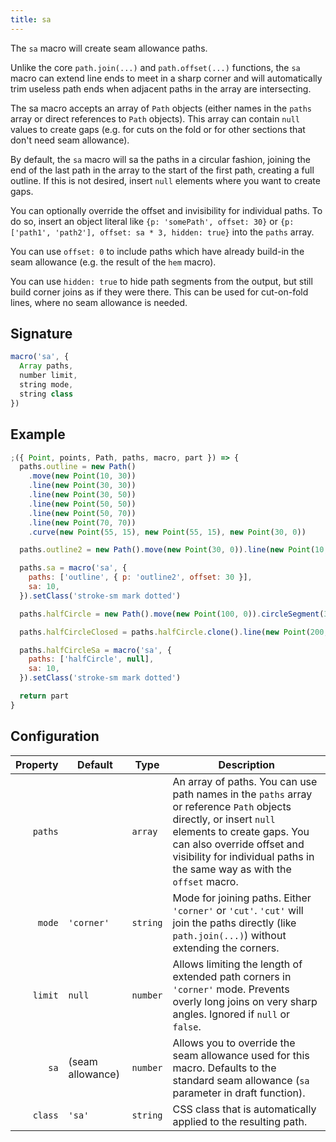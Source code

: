 ```yaml
---
title: sa
---
```


The `sa` macro will create seam allowance paths.

Unlike the core `path.join(...)` and `path.offset(...)` functions, the `sa` macro can extend line ends to meet in a sharp corner and will automatically
trim useless path ends when adjacent paths in the array are intersecting.

The sa macro accepts an array of `Path` objects
(either names in the `paths` array or direct references to `Path` objects).
This array can contain `null` values to create gaps (e.g. for cuts on the fold or for other sections that don't need seam allowance).

By default, the `sa` macro will sa the paths in a circular fashion, joining the end
of the last path in the array to the start of the first path, creating a full outline.
If this is not desired, insert `null` elements where you want to create gaps.

You can optionally override the offset and invisibility for individual paths.
To do so, insert an object literal like `{p: 'somePath', offset: 30}` or `{p: ['path1', 'path2'], offset: sa * 3, hidden: true}` into the `paths` array.

You can use `offset: 0` to include paths which have already build-in the seam allowance (e.g. the result of the `hem` macro).

You can use `hidden: true` to hide path segments from the output, but still build corner joins as if they were there.
This can be used for cut-on-fold lines, where no seam allowance is needed.

## Signature

```js
macro('sa', {
  Array paths,
  number limit,
  string mode,
  string class
})
```

## Example

<Example caption="An example of the sa macro">

```js
;({ Point, points, Path, paths, macro, part }) => {
  paths.outline = new Path()
    .move(new Point(10, 30))
    .line(new Point(30, 30))
    .line(new Point(30, 50))
    .line(new Point(50, 50))
    .line(new Point(50, 70))
    .line(new Point(70, 70))
    .curve(new Point(55, 15), new Point(55, 15), new Point(30, 0))

  paths.outline2 = new Path().move(new Point(30, 0)).line(new Point(10, 30))

  paths.sa = macro('sa', {
    paths: ['outline', { p: 'outline2', offset: 30 }],
    sa: 10,
  }).setClass('stroke-sm mark dotted')

  paths.halfCircle = new Path().move(new Point(100, 0)).circleSegment(37, new Point(200, 0)).hide()

  paths.halfCircleClosed = paths.halfCircle.clone().line(new Point(200, 0)).unhide().close()

  paths.halfCircleSa = macro('sa', {
    paths: ['halfCircle', null],
    sa: 10,
  }).setClass('stroke-sm mark dotted')

  return part
}
```

</Example>

## Configuration

| Property | Default          | Type     | Description                                                                                                                                                                                                                                                 |
| -------: | ---------------- | -------- | ----------------------------------------------------------------------------------------------------------------------------------------------------------------------------------------------------------------------------------------------------------- |
|  `paths` |                  | `array`  | An array of paths. You can use path names in the `paths` array or reference `Path` objects directly, or insert `null` elements to create gaps. You can also override offset and visibility for individual paths in the same way as with the `offset` macro. |
|   `mode` | `'corner'`       | `string` | Mode for joining paths. Either `'corner'` or `'cut'`. `'cut'` will join the paths directly (like `path.join(...)`) without extending the corners.                                                                                                           |
|  `limit` | `null`           | `number` | Allows limiting the length of extended path corners in `'corner'` mode. Prevents overly long joins on very sharp angles. Ignored if `null` or `false`.                                                                                                      |
|     `sa` | (seam allowance) | `number` | Allows you to override the seam allowance used for this macro. Defaults to the standard seam allowance (`sa` parameter in draft function).                                                                                                                  |
|  `class` | `'sa'`           | `string` | CSS class that is automatically applied to the resulting path.                                                                                                                                                                                              |
